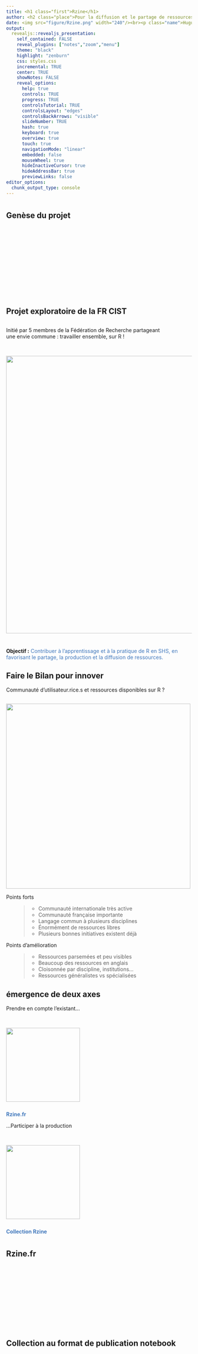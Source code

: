 ```yaml
---
title: <h1 class="first">Rzine</h1>
author: <h2 class="place">Pour la diffusion et le partage de ressources<br>sur la pratique de R en sciences humaines et sociales</h2>
date: <img src="figure/Rzine.png" width="240"/><br><p class="name">Hugues Pecout (FR CIST - CNRS)<br>Timothée Giraud (UMS RIATE - CNRS)</p><img src="figure/cnrs.png" width="80" style="float:left"/><img src="figure/cist-logo-bleu_sur_blanc.png" style="float:right" width="80"/>
output: 
  revealjs::revealjs_presentation:
    self_contained: FALSE
    reveal_plugins: ["notes","zoom","menu"]
    theme: "black"
    highlight: "zenburn"
    css: styles.css
    incremental: TRUE
    center: TRUE	
    showNotes: FALSE
    reveal_options:
      help: true
      controls: TRUE
      progress: TRUE
      controlsTutorial: TRUE
      controlsLayout: "edges"
      controlsBackArrows: "visible"
      slideNumber: TRUE
      hash: true
      keyboard: true
      overview: true
      touch: true
      navigationMode: "linear"
      embedded: false
      mouseWheel: true
      hideInactiveCursor: true
      hideAddressBar: true
      previewLinks: false
editor_options: 
  chunk_output_type: console
---
```



# {data-background="figure/genese.png" data-background-size="400px"}


<h2>**Genèse du projet**</h2>

<br>
<br>
<br>
<br>
<br>
<br>
<br>
<br>
<br>
<br>
<br>




## Projet exploratoire de la FR CIST


<p class="smallpcenter" style="margin-top:30px;">Initié par 5 membres de la Fédération de Recherche partageant<br>une envie commune : travailler ensemble, sur R !</p> 

<img src="figure/core_team.png" width="750"/ style="margin-top:30px;margin-bottom:25px;">


<p class="medpcenter">**Objectif :** <span style="color:#4178bc;">Contribuer à l'apprentissage et à la pratique de R en SHS, en favorisant le partage, la production et la diffusion de ressources.</span></p>


## Faire le Bilan pour innover

<p class="medpcenter">Communauté d'utilisateur.rice.s et ressources disponibles sur R ?</p>

<img src="figure/weakness_strength.jpg" width="500"/ style="margin-top:15px;margin-bottom:0px;">

<div id="left">
<p class="smallpcenter" style="margin-top:0px;">Points forts</p>
<ul class="xpucsmall">
> - Communauté internationale très active
> - Communauté française importante
> - Langage commun à plusieurs disciplines
> - Énormément de ressources libres
> - Plusieurs bonnes initiatives existent déjà
</ul>


</div>
<div id="right">
<p class="smallpcenter" style="margin-top:0px;">Points d'amélioration</p>
<ul class="xpucsmall">
> - Ressources parsemées et peu visibles
> - Beaucoup des ressources en anglais
> - Cloisonnée par discipline, institutions...
> - Ressources généralistes vs spécialisées
</ul>
</div>


## émergence de deux axes



<div id="left">
<p class="moyp3" style="margin-top:0px;">Prendre en compte l'existant...</p>
<img src="figure/rzine1.png" width="200"/ style="margin-top:30px;margin-bottom:25px;">
<p style="margin-top:0px;"><span style="color:#4178bc;">**Rzine.fr**</span></p>
</div>

<div id="right">
<p class="moyp3" style="margin-top:0px;">...Participer à la production</p>
<img src="figure/rzine2.png" width="200"/ style="margin-top:30px;margin-bottom:25px;">
<p style="margin-top:0px;"><span style="color:#4178bc;">**Collection Rzine**</span></p>
</div>




# {data-background="figure/rzine_logo_bis.png" data-background-size="300px"}


<h2>**Rzine.fr**</h2>

<br>
<br>
<br>
<br>
<br>
<br>
<br>
<br>
<br>
<br>




## Collection au format de publication notebook



